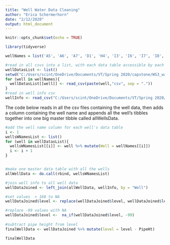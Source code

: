 ```yaml
---
title: "Well Water Data Cleaning"
author: "Erica Schermerhorn"
date: "2/12/2020"
output: html_document
---
```


```r
knitr::opts_chunk$set(echo = TRUE)
```

```r
library(tidyverse)

wellNames = list('A5', 'A6', 'A7', 'D1', 'H4', 'I3', 'I6', 'I7', 'I8', 'I9', 'JD01', 'JD02', 'JD03', 'JD04', 'JD05', 'JD06', 'JD07', 'JD08', 'JD10', 'JD11', 'JD12', 'JD13', 'JD14', 'JD15', 'JD16', 'JD17', 'JD18', 'JD19', 'JD20', 'JD21', 'JD22', 'JD23', 'JD24', 'JD25', 'JD26', 'JD27', 'JD28', 'JD29', 'JD30', 'JD31', 'K1', 'K10', 'K11', 'K12', 'K1D', 'K4D', 'K4M', 'K4S', 'K5', 'K6D', 'K6S', 'K7D', 'K7S', 'K8', 'K9', 'N1', 'N2', 'N3', 'N4', 'N5', 'O1', 'O2', 'P1', 'P2', 'Q1', 'Q2', 'T1')

#read in all csvs into a list, with each data table accessible by each well's name
wellDatasList <- list()
setwd("C:/Users/scint/OneDrive/Documents/VT/Spring 2020/capstone/WS3_waterlevel_data/")
for (well in wellNames){
  wellDatasList[[well]] <- read_csv(paste(well,"csv", sep = "."))
}
#read in well info csv
wellInfo <- read_csv("C:/Users/scint/OneDrive/Documents/VT/Spring 2020/capstone/w3well_locations.txt")
```

The code below reads in all the csv files containing the well data, then adds a column containing the well name and appends all the well's tibbles together into one big master tibble called allWellsData.
```r
#add the well name column for each well's data table
i <- 1
wellsWNamesList <- list()
for (well in wellDatasList){
  wellsWNamesList[[i]] <- well %>% mutate(Well = wellNames[[i]])
  i <- i + 1
}


#make one master data table with all the wells
allWellData <- do.call(rbind, wellsWNamesList)

#join well info to all well data
wellDataJoined <- left_join(allWellData, wellInfo, by = "Well")

#set values  > 168 to NA
wellDataJoined$level <- replace(wellDataJoined$level, wellDataJoined$level > 168, NA)

#replace -99 values with NA
wellDataJoined$level <-  na_if(wellDataJoined$level, -99)
  
#subtract pipe height from level
finalWellData <- wellDataJoined %>% mutate(level = level - PipeHt)

finalWellData

```

